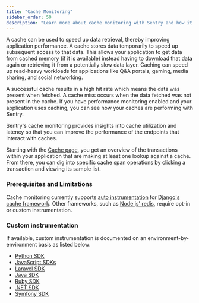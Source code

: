 ```yaml
---
title: "Cache Monitoring"
sidebar_order: 50
description: "Learn more about cache monitoring with Sentry and how it can help improve your application's performance."
---
```


<Include name="feature-stage-alpha.mdx" />

A cache can be used to speed up data retrieval, thereby improving application performance. A cache stores data temporarily to speed up subsequent access to that data. This allows your application to get data from cached memory (if it is available) instead having to download that data again or retrieving it from a potentially slow data layer. Caching can speed up read-heavy workloads for applications like Q&A portals, gaming, media sharing, and social networking.

A successful cache results in a high hit rate which means the data was present when fetched. A cache miss occurs when the data fetched was not present in the cache. If you have performance monitoring enabled and your application uses caching, you can see how your caches are performing with Sentry.

Sentry's cache monitoring provides insights into cache utilization and latency so that you can improve the performance of the endpoints that interact with caches.

Starting with the [Cache page](/orgredirect/organizations/:orgslug/performance/cache/), you get an overview of the transactions within your application that are making at least one lookup against a cache. From there, you can dig into specific cache span operations by clicking a transaction and viewing its sample list.

### Prerequisites and Limitations

Cache monitoring currently supports [auto instrumentation](/platform-redirect/?next=%2Fperformance%2Finstrumentation%2Fautomatic-instrumentation) for [Django's cache framework](https://docs.djangoproject.com/en/5.0/topics/cache/). Other frameworks, such as [Node.js' redis](https://www.npmjs.com/package/redis), require opt-in or custom instrumentation.

### Custom instrumentation

If available, custom instrumentation is documented on an environment-by-environment basis as listed below:

- [Python SDK](/platforms/python/performance/instrumentation/custom-instrumentation/cache-module/)
- [JavaScript SDKs](/platforms/javascript/performance/instrumentation/custom-instrumentation/cache-module/)
- [Laravel SDK](/platforms/php/guides/laravel/performance/instrumentation/custom-instrumentation/)
- [Java SDK](/platforms/java/distributed-tracing/custom-instrumentation/)
- [Ruby SDK](/platforms/ruby/performance/instrumentation/custom-instrumentation/)
- [.NET SDK](/platforms/dotnet/distributed-tracing/custom-instrumentation/)
- [Symfony SDK](/platforms/php/guides/symfony/distributed-tracing/custom-instrumentation/)
